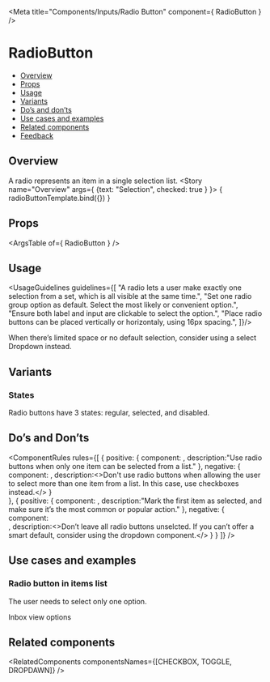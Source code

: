 
<Meta
  title="Components/Inputs/Radio Button"
  component={ RadioButton }
/>

<!--- Component template -->


<!--- Component documentation -->

# RadioButton
- [Overview](#overview)
- [Props](#props)
- [Usage](#usage)
- [Variants](#variants)
- [Do’s and don’ts](#dos-and-donts)
- [Use cases and examples](#use-cases-and-examples)
- [Related components](#related-components)
- [Feedback](#feedback)

## Overview
A radio represents an item in a single selection list.
<Canvas>
  <Story name="Overview"
         args={ {text: "Selection", checked: true } }>
    { radioButtonTemplate.bind({}) }
  </Story>
</Canvas>

## Props
<ArgsTable of={ RadioButton } />

## Usage
<UsageGuidelines guidelines={[
  "A radio lets a user make exactly one selection from a set, which is all visible at the same time.",
  "Set one radio group option as default. Select the most likely or convenient option.",
  "Ensure both label and input are clickable to select the option.",
  "Place radio buttons  can be placed vertically or horizontaly, using 16px spacing.",
]}/>

<Tip>When there’s limited space or no default selection, consider using a select <Link href="/?path=/docs/components-dropdown--overview" size={Link.sizes.SMALL} withoutSpacing>Dropdown</Link> instead.</Tip>

## Variants
### States
Radio buttons have 3 states: regular, selected, and disabled.
<Canvas>
  <Story name="States">
    <RadioButton text="Regular" />
    <RadioButton text="Selected" checked />
    <RadioButton text="Disabled" disabled />
  </Story>
</Canvas>

## Do’s and Don’ts
<ComponentRules
  rules={[
    {
      positive: {
        component:
          <DialogContentContainer className="monday-style-radio-buttons_wrapper">
            <RadioButton text="Item 1" name="radio-buttons-group-1" />
            <RadioButton text="Item 2" name="radio-buttons-group-1" checked />
          </DialogContentContainer>,
        description:"Use radio buttons when only one item can be selected from a list."
      },
      negative: {
        component:
          <DialogContentContainer className="monday-style-radio-buttons_wrapper">
            <RadioButton text="Item 1" checked />
            <RadioButton text="Item 2" checked />
          </DialogContentContainer>,
        description:<>Don't use radio buttons when allowing the user to select more than one item from a list. In this case, use <Link href="/?path=/docs/components-checkbox--overview" withoutSpacing>checkboxes</Link> instead.</>
      }               
    },
    {
      positive: {
        component:
        <DialogContentContainer className="monday-style-radio-buttons_wrapper">
            <RadioButton text="Item 1" name="radio-buttons-group-2" checked />
            <RadioButton text="Item 2" name="radio-buttons-group-2" />
            <RadioButton text="Item 3" name="radio-buttons-group-2" />
          </DialogContentContainer>,
        description:"Mark the first item as selected, and make sure it’s the most common or popular action."
      },
      negative: {
        component:     
        <DialogContentContainer className="monday-style-radio-buttons_wrapper">
            <RadioButton text="Item 1" name="radio-buttons-group-3" />
            <RadioButton text="Item 2" name="radio-buttons-group-3" />
            <RadioButton text="Item 3" name="radio-buttons-group-3" />
        </DialogContentContainer>,
        description:<>Don’t leave all radio buttons unselcted. If you can’t offer a smart default, consider using the <Link href="/?path=/docs/components-dropdown--overview" withoutSpacing>dropdown component.</Link></>
      }
    }
  ]}
/>

## Use cases and examples
### Radio button in items list
The user needs to select only one option.
<Canvas>
  <Story name="Radio button in items list">
    <div className="monday-style-radio-buttons_wrapper-column">
      <div>Inbox view options</div>
      <RadioButton text="Inbox updates" name="radio-buttons-group-4" checked />
      <RadioButton text="I was mentioned" name="radio-buttons-group-4" />
      <RadioButton text="All updates" name="radio-buttons-group-4" />
    </div>
  </Story>
</Canvas>

## Related components
<RelatedComponents componentsNames={[CHECKBOX, TOGGLE, DROPDAWN]} />